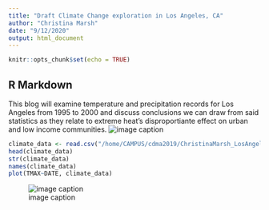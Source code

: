 ```yaml
---
title: "Draft Climate Change exploration in Los Angeles, CA"
author: "Christina Marsh"
date: "9/12/2020"
output: html_document
---
```


```r
knitr::opts_chunk$set(echo = TRUE)
```

## R Markdown

This blog will examine temperature and precipitation records for Los Angeles from 1995 to 2000 and discuss conclusions we can draw from said statistics as they relate to extreme heat's disproportiante effect on urban and low income communities. 
![image caption](https://upload.wikimedia.org/wikipedia/commons/3/32/20190616154621%21Echo_Park_Lake_with_Downtown_Los_Angeles_Skyline.jpg) 
```r
climate_data <- read.csv("/home/CAMPUS/cdma2019/ChristinaMarsh_LosAngeles_data.csv")
head(climate_data)
str(climate_data)
names(climate_data)
plot(TMAX~DATE, climate_data) 
```
![image caption]("/home/CAMPUS/cdma2019/LA Station Location Pic.png")







